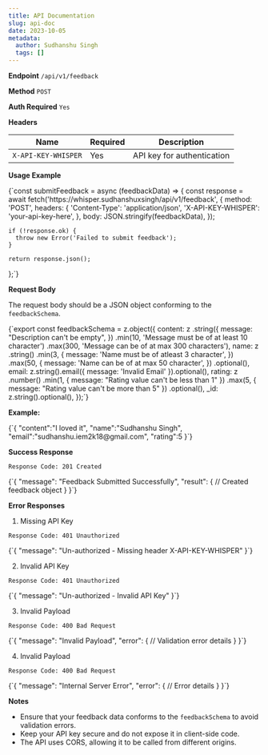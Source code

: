 ```yaml
---
title: API Documentation
slug: api-doc
date: 2023-10-05
metadata:
  author: Sudhanshu Singh
  tags: []
---
```


**Endpoint** `/api/v1/feedback`

**Method** `POST`

**Auth Required** `Yes`

**Headers**

| Name                | Required | Description                |
| ------------------- | -------- | -------------------------- |
| `X-API-KEY-WHISPER` | Yes      | API key for authentication |

**Usage Example**

<CodeWindow language="js" className="mt-4" codeWindowClassName="h-auto">
  {`const submitFeedback = async (feedbackData) => {
    const response = await fetch('https://whisper.sudhanshuxsingh/api/v1/feedback', {
      method: 'POST',
      headers: {
        'Content-Type': 'application/json',
        'X-API-KEY-WHISPER': 'your-api-key-here',
      },
      body: JSON.stringify(feedbackData),
    });

    if (!response.ok) {
      throw new Error('Failed to submit feedback');
    }

    return response.json();

};`}

</CodeWindow>

**Request Body**

The request body should be a JSON object conforming to the `feedbackSchema`.

<CodeWindow className="mt-4" language="ts">
  {`export const feedbackSchema = z.object({
  content: z
    .string({
      message: "Description can't be empty",
    })
    .min(10, 'Message must be of at least 10 character')
    .max(300, 'Message can be of at max 300 characters'),
  name: z
    .string()
    .min(3, {
      message: 'Name must be of atleast 3 character',
    })
    .max(50, {
      message: 'Name can be of at max 50 character',
    })
    .optional(),
  email: z.string().email({ message: 'Invalid Email' }).optional(),
  rating: z
    .number()
    .min(1, { message: "Rating value can't be less than 1" })
    .max(5, { message: "Rating value can't be more than 5" })
    .optional(),
  _id: z.string().optional(),
});`}
</CodeWindow>

**Example:**

<CodeWindow language="json" className="mt-4" codeWindowClassName="h-auto">
  {`{
    "content":"I loved it",
    "name":"Sudhanshu Singh",
    "email":"sudhanshu.iem2k18@gmail.com",
    "rating":5
}`}
</CodeWindow>

**Success Response**

`Response Code: 201 Created`

<CodeWindow language="json" className="mt-4" codeWindowClassName="h-auto">
  {`{
    "message": "Feedback Submitted Successfully",
    "result": {
      // Created feedback object
    }
}`}
</CodeWindow>

**Error Responses**

1. Missing API Key

`Response Code: 401 Unauthorized`

<CodeWindow language="json" className="mt-4" codeWindowClassName="h-auto">
  {`{
    "message": "Un-authorized - Missing header X-API-KEY-WHISPER"
}`}
</CodeWindow>

2. Invalid API Key

`Response Code: 401 Unauthorized`

<CodeWindow language="json" className="mt-4" codeWindowClassName="h-auto">
  {`{
     "message": "Un-authorized - Invalid API Key"
}`}
</CodeWindow>

3. Invalid Payload

`Response Code: 400 Bad Request`

<CodeWindow language="json" className="mt-4" codeWindowClassName="h-auto">
  {`{
    "message": "Invalid Payload",
    "error": {
      // Validation error details
    }
}`}
</CodeWindow>

4. Invalid Payload

`Response Code: 400 Bad Request`

<CodeWindow language="json" className="mt-4" codeWindowClassName="h-auto">
  {`{
      "message": "Internal Server Error",
      "error": {
        // Error details
      }
}`}
</CodeWindow>

**Notes**

- Ensure that your feedback data conforms to the `feedbackSchema` to avoid validation errors.
- Keep your API key secure and do not expose it in client-side code.
- The API uses CORS, allowing it to be called from different origins.

